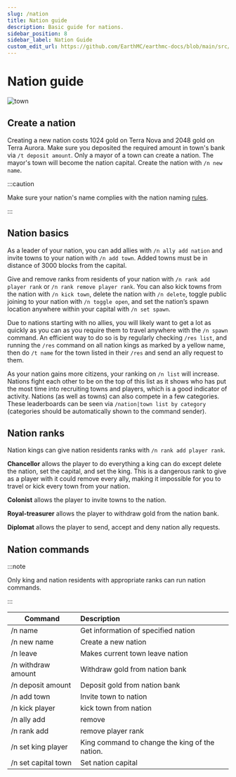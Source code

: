 ```yaml
---
slug: /nation
title: Nation guide
description: Basic guide for nations.
sidebar_position: 8
sidebar_label: Nation Guide
custom_edit_url: https://github.com/EarthMC/earthmc-docs/blob/main/src/docs/nation.mdx
---
```

# Nation guide

![town](/img/nation.webp)

## Create a nation
Creating a new nation costs 1024 gold on Terra Nova and 2048 gold on Terra Aurora. Make sure you deposited the required amount in town's bank via `/t deposit amount`. Only a mayor of a town can create a nation. The mayor's town will become the nation capital. Create the nation with `/n new name`.

:::caution

Make sure your nation's name complies with the nation naming [rules](https://earthmc.net/docs/rules).

:::

## Nation basics
As a leader of your nation, you can add allies with `/n ally add nation` and invite towns to your nation with `/n add town`. Added towns must be in distance of 3000 blocks from the capital.

Give and remove ranks from residents of your nation with `/n rank add player rank` or `/n rank remove player rank`. You can also kick towns from the nation with `/n kick town`, delete the nation with `/n delete`, toggle public joining to your nation with `/n toggle open`, and set the nation’s spawn location anywhere within your capital with `/n set spawn`.

Due to nations starting with no allies, you will likely want to get a lot as quickly as you can as you require them to travel anywhere with the `/n spawn` command. An efficient way to do so is by regularly checking `/res list`, and running the `/res` command on all nation kings as marked by a yellow name, then do `/t name` for the town listed in their `/res` and send an ally request to them.

As your nation gains more citizens, your ranking on `/n list` will increase. Nations fight each other to be on the top of this list as it shows who has put the most time into recruiting towns and players, which is a good indicator of activity. Nations (as well as towns) can also compete in a few categories. These leaderboards can be seen via `/nation|town list by category` (categories should be automatically shown to the command sender).

## Nation ranks
Nation kings can give nation residents ranks with `/n rank add player rank`.

**Chancellor** allows the player to do everything a king can do except delete the nation, set the capital, and set the king. This is a dangerous rank to give as a player with it could remove every ally, making it impossible for you to travel or kick every town from your nation.

**Colonist** allows the player to invite towns to the nation.

**Royal-treasurer** allows the player to withdraw gold from the nation bank.

**Diplomat** allows the player to send, accept and deny nation ally requests.

## Nation commands
:::note

Only king and nation residents with appropriate ranks can run nation commands.

:::

| Command       | Description          |
| ------------- |:-------------|
| /n name     | Get information of specified nation |
| /n new name     | Create a new nation |
| /n leave     | Makes current town leave nation |
| /n withdraw amount     | Withdraw gold from nation bank |
| /n deposit amount     | Deposit gold from nation bank |
| /n add town     | Invite town to nation |
| /n kick player     | kick town from nation |
| /n ally add|remove   | Add/remove nation ally |
| /n rank add|remove player rank  | Grant/revoke rank from nation resident |
| /n set king player     | King command to change the king of the nation. |
| /n set capital town    | Set nation capital |
